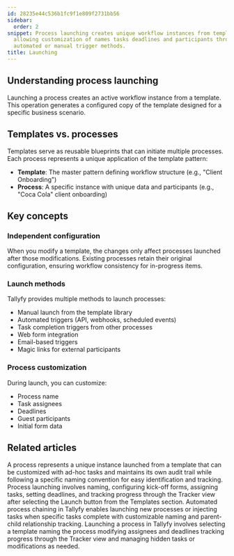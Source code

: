 ```yaml
---
id: 28235e44c536b1fc9f1e809f2731bb56
sidebar:
  order: 2
snippet: Process launching creates unique workflow instances from templates while
  allowing customization of names tasks deadlines and participants through various
  automated or manual trigger methods.
title: Launching
---
```


## Understanding process launching

Launching a process creates an active workflow instance from a template. This operation generates a configured copy of the template designed for a specific business scenario.

## Templates vs. processes

Templates serve as reusable blueprints that can initiate multiple processes. Each process represents a unique application of the template pattern:

* **Template**: The master pattern defining workflow structure (e.g., "Client Onboarding")
* **Process**: A specific instance with unique data and participants (e.g., "Coca Cola" client onboarding)

## Key concepts

### Independent configuration

When you modify a template, the changes only affect processes launched after those modifications. Existing processes retain their original configuration, ensuring workflow consistency for in-progress items.

### Launch methods

Tallyfy provides multiple methods to launch processes:

* Manual launch from the template library
* Automated triggers (API, webhooks, scheduled events)
* Task completion triggers from other processes
* Web form integration
* Email-based triggers
* Magic links for external participants

### Process customization

During launch, you can customize:
* Process name
* Task assignees
* Deadlines
* Guest participants
* Initial form data


<PageTree />


## Related articles
<CardGrid>
<LinkTitleCard header="<b>Tracking And Tasks > More about processes</b>" href="/products/pro/tracking-and-tasks/processes/" > A process represents a unique instance launched from a template that can be customized with ad-hoc tasks and maintains its own audit trail while following a specific naming convention for easy identification and tracking. </LinkTitleCard>
<LinkTitleCard header="<b>Tutorials > Launch a process</b>" href="/products/pro/tutorials/your-first-process/" > Process launching involves naming, configuring kick-off forms, assigning tasks, setting deadlines, and tracking progress through the Tracker view after selecting the Launch button from the Templates section. </LinkTitleCard>
<LinkTitleCard header="<b>Launching > Launch another process when a task is completed</b>" href="/products/pro/launching/launch-process-when-task-is-completed/" > Automated process chaining in Tallyfy enables launching new processes or injecting tasks when specific tasks complete with customizable naming and parent-child relationship tracking. </LinkTitleCard>
<LinkTitleCard header="<b>Launching > Launch manually</b>" href="/products/pro/launching/how-can-i-launch-a-process-in-tallyfy/" > Launching a process in Tallyfy involves selecting a template naming the process modifying assignees and deadlines tracking progress through the Tracker view and managing hidden tasks or modifications as needed. </LinkTitleCard>
</CardGrid>